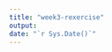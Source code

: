 ```yaml
---
title: "week3-rexercise"
output: 
date: "`r Sys.Date()`"
---
```



```r


```


```r


```


```r


```



```r


```


```r


```


```r


```


```r


```


```r


```


```r


```


```r


```


```r


```


```r


```















































